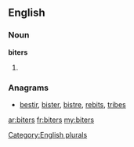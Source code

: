 ==English==

===Noun===
'''biters'''

# {{plural of|[[biter]]}}

===Anagrams===
* [[bestir#English|bestir]], [[bister#English|bister]], [[bistre#English|bistre]], [[rebits#English|rebits]], [[tribes#English|tribes]]

[[Category:English plurals]]

[[ar:biters]]
[[fr:biters]]
[[my:biters]]